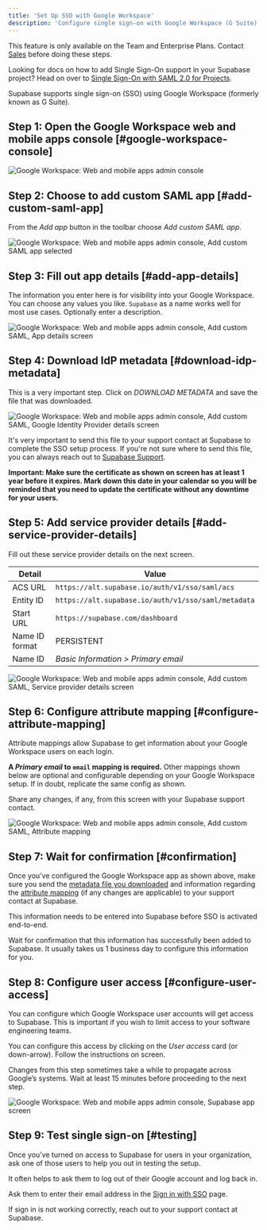 ```yaml
---
title: 'Set Up SSO with Google Workspace'
description: 'Configure single sign-on with Google Workspace (G Suite).'
---
```


<Admonition type="note">

This feature is only available on the Team and Enterprise Plans. Contact [Sales](https://forms.supabase.com/enterprise) before doing these steps.

</Admonition>

<Admonition type="tip">

Looking for docs on how to add Single Sign-On support in your Supabase project? Head on over to [Single Sign-On with SAML 2.0 for Projects](/docs/guides/auth/enterprise-sso/auth-sso-saml).

</Admonition>

Supabase supports single sign-on (SSO) using Google Workspace (formerly known as G Suite).

## Step 1: Open the Google Workspace web and mobile apps console [#google-workspace-console]

![Google Workspace: Web and mobile apps admin console](/docs/img/sso-gsuite-step-01.png)

## Step 2: Choose to add custom SAML app [#add-custom-saml-app]

From the _Add app_ button in the toolbar choose _Add custom SAML app_.

![Google Workspace: Web and mobile apps admin console, Add custom SAML app selected](/docs/img/sso-gsuite-step-02.png)

## Step 3: Fill out app details [#add-app-details]

The information you enter here is for visibility into your Google Workspace. You can choose any values you like. `Supabase` as a name works well for most use cases. Optionally enter a description.

![Google Workspace: Web and mobile apps admin console, Add custom SAML, App details screen](/docs/img/sso-gsuite-step-03.png)

## Step 4: Download IdP metadata [#download-idp-metadata]

This is a very important step. Click on _DOWNLOAD METADATA_ and save the file that was downloaded.

![Google Workspace: Web and mobile apps admin console, Add custom SAML, Google Identity Provider details screen](/docs/img/sso-gsuite-step-04.png)

It's very important to send this file to your support contact at Supabase to complete the SSO setup process. If you're not sure where to send this file, you can always reach out to [Supabase Support](https://supabase.help).

**Important: Make sure the certificate as shown on screen has at least 1 year before it expires. Mark down this date in your calendar so you will be reminded that you need to update the certificate without any downtime for your users.**

## Step 5: Add service provider details [#add-service-provider-details]

Fill out these service provider details on the next screen.

| Detail         | Value                                               |
| -------------- | --------------------------------------------------- |
| ACS URL        | `https://alt.supabase.io/auth/v1/sso/saml/acs`      |
| Entity ID      | `https://alt.supabase.io/auth/v1/sso/saml/metadata` |
| Start URL      | `https://supabase.com/dashboard`                    |
| Name ID format | PERSISTENT                                          |
| Name ID        | _Basic Information > Primary email_                 |

![Google Workspace: Web and mobile apps admin console, Add custom SAML, Service provider details screen](/docs/img/sso-gsuite-step-05.png)

## Step 6: Configure attribute mapping [#configure-attribute-mapping]

Attribute mappings allow Supabase to get information about your Google Workspace users on each login.

**A _Primary email_ to `email` mapping is required.** Other mappings shown below are optional and configurable depending on your Google Workspace setup. If in doubt, replicate the same config as shown.

Share any changes, if any, from this screen with your Supabase support contact.

![Google Workspace: Web and mobile apps admin console, Add custom SAML, Attribute mapping](/docs/img/sso-gsuite-step-06.png)

## Step 7: Wait for confirmation [#confirmation]

Once you’ve configured the Google Workspace app as shown above, make sure you send the [metadata file you downloaded](#download-idp-metadata) and information regarding the [attribute mapping](#configure-attribute-mappings) (if any changes are applicable) to your support contact at Supabase.

This information needs to be entered into Supabase before SSO is activated end-to-end.

Wait for confirmation that this information has successfully been added to Supabase. It usually takes us 1 business day to configure this information for you.

## Step 8: Configure user access [#configure-user-access]

You can configure which Google Workspace user accounts will get access to Supabase. This is important if you wish to limit access to your software engineering teams.

You can configure this access by clicking on the _User access_ card (or down-arrow). Follow the instructions on screen.

Changes from this step sometimes take a while to propagate across Google’s systems. Wait at least 15 minutes before proceeding to the next step.

![Google Workspace: Web and mobile apps admin console, Supabase app screen](/docs/img/sso-gsuite-step-08.png)

## Step 9: Test single sign-on [#testing]

Once you’ve turned on access to Supabase for users in your organization, ask one of those users to help you out in testing the setup.

It often helps to ask them to log out of their Google account and log back in.

Ask them to enter their email address in the [Sign in with SSO](https://supabase.com/dashboard/sign-in-sso) page.

If sign in is not working correctly, reach out to your support contact at Supabase.
